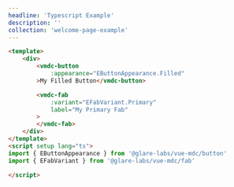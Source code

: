 ```yaml
---
headline: 'Typescript Example'
description: ''
collection: 'welcome-page-example'
---
```


```html
<template>
    <div>
        <vmdc-button
            :appearance="EButtonAppearance.Filled"
        >My Filled Button</vmdc-button>

        <vmdc-fab
            :variant="EFabVariant.Primary"
            label="My Primary Fab"
        >
        </vmdc-fab>
    </div>
</template>
<script setup lang="ts">
import { EButtonAppearance } from '@glare-labs/vue-mdc/button'
import { EFabVariant } from '@glare-labs/vue-mdc/fab'

</script>
```
